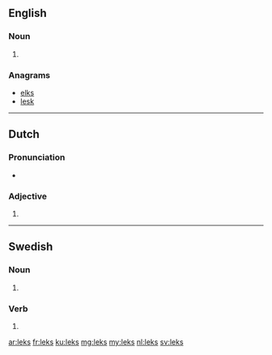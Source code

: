 ==English==

===Noun===
{{head|en}}

# {{plural of|lek}}

===Anagrams===
* [[elks#English|elks]]
* [[lesk#English|lesk]]

----

==Dutch==

===Pronunciation===
* {{rhymes|ɛks|lang=nl}}

===Adjective===
{{nl-adj-form}}

# {{nl-adj form of|part|lek}}

----

==Swedish==

===Noun===
{{head|sv|noun form}}

# {{sv-noun-form-indef-gen|lek}}

===Verb===
{{head|sv|verb form}}

# {{sv-verb-form-pre-pass|leka}}

[[ar:leks]]
[[fr:leks]]
[[ku:leks]]
[[mg:leks]]
[[my:leks]]
[[nl:leks]]
[[sv:leks]]